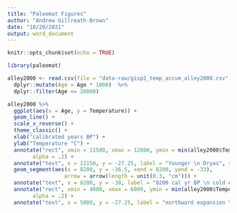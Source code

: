 ```yaml
---
title: "Paleomat Figures"
author: "Andrew Gillreath-Brown"
date: "10/20/2021"
output: word_document
---
```


```r

knitr::opts_chunk$set(echo = TRUE)

library(paleomat)

```

```r

alley2000 <- read.csv(file = "data-raw/gisp2_temp_accum_alley2000.csv", header = TRUE) %>%
  dplyr::mutate(Age = Age * 1000)  %>%
  dplyr::filter(Age <= 20000) 

alley2000 %>% 
  ggplot(aes(x = Age, y = Temperature)) +
  geom_line() +
  scale_x_reverse() +
  theme_classic() +
  xlab("calibrated years BP") +
  ylab("Temperature °C") +
  annotate("rect", xmin = 11500, xmax = 12800, ymin = min(alley2000$Temperature) - 0.5, ymax = max(alley2000$Temperature),
        alpha = .2) +
  annotate("text", x = 12150, y = -27.25, label = "Younger \n Dryas", size = 3.5) +
  geom_segment(aes(x = 8200, y = -36.5, xend = 8200, yend = -33),
                  arrow = arrow(length = unit(0.3, "cm"))) +
  annotate("text", x = 8200, y = -38, label = "8200 cal yr BP \n cold event", size = 3 ) +
  annotate("rect", xmin = 4000, xmax = 6000, ymin = min(alley2000$Temperature) - 0.5, ymax = max(alley2000$Temperature),
        alpha = .2) +
  annotate("text", x = 5000, y = -27.25, label = "northward expansion \n of agriculture", size = 3)
  


```
